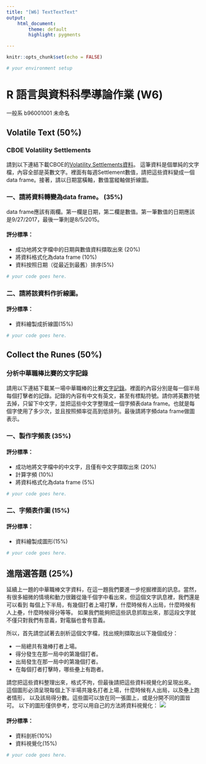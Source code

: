 ```yaml
---
title: "[W6] TextTextText"
output: 
    html_document:
        theme: default
        highlight: pygments

---
```


```r
knitr::opts_chunk$set(echo = FALSE)
```

```r
# your environment setup
```

R 語言與資料科學導論作業 (W6)
=============================

一般系 b96001001 未命名

## Volatile Text (50%)

### CBOE Volatility Settlements

請到以下連結下載CBOE的[Volatility Settlements資料]()。
這筆資料是個單純的文字檔，內容全部是英數文字。裡面有每週Settlement數值，請把這些資料變成一個data frame。接著，請以日期當橫軸，數值當縱軸做折線圖。


### 一、請將資料轉變為data frame。 (35%)
data frame應該有兩欄。第一欄是日期，第二欄是數值。第一筆數值的日期應該是9/27/2017，最後一筆則是8/5/2015。

#### 評分標準：

* 成功地將文字檔中的日期與數值資料擷取出來 (20%)
* 將資料格式化為data frame (10%)
* 資料按照日期（從最近到最舊）排序(5%)

```r
# your code goes here.

```

### 二、請將該資料作折線圖。

#### 評分標準：

* 資料繪製成折線圖(15%)

```r
# your code goes here.

```

## Collect the Runes (50%)

### 分析中華職棒比賽的文字記錄

請用以下連結下載某一場中華職棒的比賽[文字記錄]()。裡面的內容分別是每一個半局每個打擊者的記錄。記錄的內容有中文有英文，甚至有標點符號。請你將英數符號去掉，只留下中文字，並把這些中文字整理成一個字頻表data frame。也就是每個字使用了多少次，並且按照頻率從高到低排列。最後請將字頻data frame做圖表示。


### 一、製作字頻表 (35%)

#### 評分標準：

* 成功地將文字檔中的中文字，且僅有中文字擷取出來 (20%)
* 計算字頻 (10%)
* 將資料格式化為data frame (5%)

```r
# your code goes here.

```


### 二、字頻表作圖 (15%)

#### 評分標準：

* 資料繪製成圖形(15%)

```r
# your code goes here.


```



## 進階選答題 (25%)

延續上一題的中華職棒文字資料，在這一題我們要進一步挖掘裡面的訊息。當然，
有很多細微的情境和動力很難從幾千個字中看出來，但這個文字訊息裡，我們還是可以看到
每個上下半局，有幾個打者上場打擊，什麼時候有人出局，什麼時候有人上壘，什麼時候得分等等。
如果我們能夠把這些訊息抓取出來，那這段文字就不僅只對我們有意義，對電腦也會有意義。

所以，首先請您試著去剖析這個文字檔，找出規則擷取出以下幾個成分：

* 一局總共有幾棒打者上場。
* 得分發生在那一局中的第幾個打者。
* 出局發生在那一局中的第幾個打者。
* 在每個打者打擊時，哪些壘上有跑者。

請您把這些資料整理出來，格式不拘，但最後請把這些資料視覺化的呈現出來。
這個圖形必須呈現每個上下半場共幾名打者上場，什麼時候有人出局，以及壘上跑者情形，
以及該局得分數。這些圖可以放在同一張圖上，或是分開不同的圖皆可。
以下的圖形僅供參考，您可以用自己的方法將資料視覺化：
![](play_by_play_ref.png)

#### 評分標準：

* 資料剖析(10%)
* 資料視覺化(15%)

```r
# your code goes here.

```

